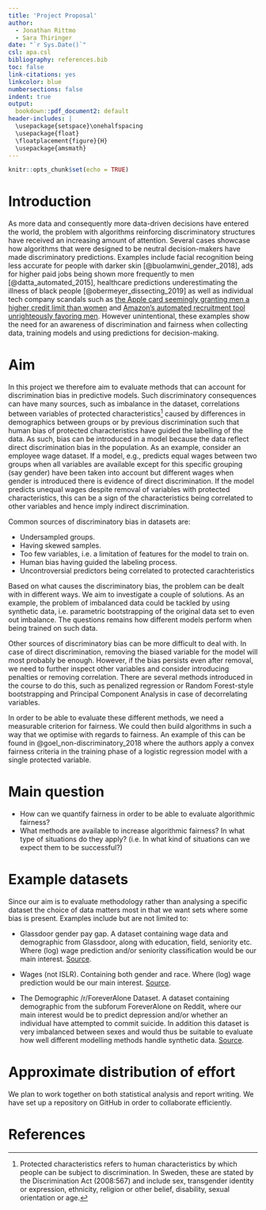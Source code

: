 ```yaml
---
title: 'Project Proposal'
author:
  - Jonathan Rittmo
  - Sara Thiringer
date: "`r Sys.Date()`"
csl: apa.csl
bibliography: references.bib
toc: false
link-citations: yes
linkcolor: blue
numbersections: false
indent: true
output: 
  bookdown::pdf_document2: default
header-includes: |
  \usepackage{setspace}\onehalfspacing
  \usepackage{float}
  \floatplacement{figure}{H}
  \usepackage{amsmath}
---
```



```r
knitr::opts_chunk$set(echo = TRUE)
```

# Introduction

As more data and consequently more data-driven decisions have entered the world,
the problem with algorithms reinforcing discriminatory structures have received
an increasing amount of attention. Several cases showcase how algorithms that
were designed to be neutral decision-makers have made discriminatory
predictions. Examples include facial recognition being less accurate for people
with darker skin [@buolamwini_gender_2018], ads for higher paid jobs being shown more frequently to
men [@datta_automated_2015], healthcare predictions underestimating the illness of black people [@obermeyer_dissecting_2019]
as well as individual tech company scandals such as [the Apple card seemingly
granting men a higher credit limit than women](https://www.washingtonpost.com/business/2019/11/11/apple-card-algorithm-sparks-gender-bias-allegations-against-goldman-sachs/) and [Amazon’s automated
recruitment tool unrighteously favoring men](https://www.reuters.com/article/us-amazon-com-jobs-automation-insight-idUSKCN1MK08G). However unintentional, these
examples show the need for an awareness of discrimination and fairness when
collecting data, training models and using predictions for decision-making.

# Aim

In this project we therefore aim to evaluate methods that can account for
discrimination bias in predictive models. Such discriminatory consequences can
have many sources, such as imbalance in the dataset, correlations between
variables of protected characteristics^[Protected characteristics refers to
human characteristics by which people can be subject to discrimination. In
Sweden, these are stated by the Discrimination Act (2008:567) and include sex,
transgender identity or expression, ethnicity, religion or other belief,
disability, sexual orientation or age.] caused by differences in demographics
between groups or by previous discrimination such that human bias of protected
characteristics have guided the labelling of the data. As such, bias can be
introduced in a model because the data reflect direct discrimination bias in the
population. As an example, consider an employee wage dataset. If a model, e.g.,
predicts equal wages between two groups when all variables are available except
for this specific grouping (say gender) have been taken into account but
different wages when gender is introduced there is evidence of direct
discrimination. If the model predicts unequal wages despite removal of variables
with protected characteristics, this can be a sign of the characteristics being
correlated to other variables and hence imply indirect discrimination.

Common sources of discriminatory bias in datasets are:

* Undersampled groups.
* Having skewed samples.
* Too few variables, i.e. a limitation of features for the model to train on.
* Human bias having guided the labeling process.
* Uncontroversial predictors being correlated to protected carachteristics

Based on what causes the discriminatory bias, the problem can be dealt with in
different ways. We aim to investigate a couple of solutions. As an example, the
problem of imbalanced data could be tackled by using synthetic data, i.e.
parametric bootstrapping of the original data set to even out imbalance. The
questions remains how different models perform when being trained on such data.

Other sources of discriminatory bias can be more difficult to deal with. In case
of direct discrimination, removing the biased variable for the model will most
probably be enough. However, if the bias persists even after removal, we need to
further inspect other variables and consider introducing penalties or removing
correlation. There are several methods introduced in the course to do this, such
as penalized regression or Random Forest-style bootstrapping and Principal
Component Analysis in case of decorrelating variables.

In order to be able to evaluate these different methods, we need a measurable
criterion for fairness. We could then build algorithms in such a way that
we optimise with regards to fairness. An example of this can be found in
@goel_non-discriminatory_2018 where the authors apply a convex fairness criteria
in the training phase of a logistic regression model with a single protected variable.

# Main question

* How can we quantify fairness in order to be able to evaluate algorithmic fairness?
* What methods are available to increase algorithmic fairness? In what type of
  situations do they apply? (i.e. In what kind of situations can we expect them to
  be successful?)

# Example datasets

Since our aim is to evaluate methodology rather than analysing a specific dataset
the choice of data matters most in that we want sets where some bias is present.
Examples include but are not limited to:

* Glassdoor gender pay gap. A dataset containing wage data and demographic
  from Glassdoor, along with education, field, seniority etc. Where (log) wage prediction
  and/or seniority classification would be our main interest. 
  [Source](https://www.kaggle.com/nilimajauhari/glassdoor-analyze-gender-pay-gap).

* Wages (not ISLR). Containing both gender and race. Where (log) wage prediction
  would be our main interest. [Source](https://www.kaggle.com/ljanjughazyan/wages).

* The Demographic /r/ForeverAlone Dataset. A dataset containing demographic
  from the subforum ForeverAlone on Reddit, where our main interest
  would be to predict depression and/or whether an individual have attempted to
  commit suicide. In addition this dataset is very imbalanced between sexes
  and would thus be suitable to evaluate how well different modelling methods
  handle synthetic data.
  [Source](https://www.kaggle.com/kingburrito666/the-demographic-rforeveralone-dataset).

# Approximate distribution of effort

We plan to work together on both statistical analysis and report writing. We
have set up a repository on GitHub in order to collaborate efficiently.

# References

